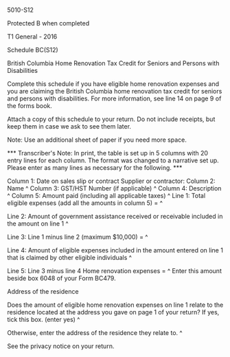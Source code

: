 ﻿5010-S12 
 
Protected B when completed 
 
T1 General - 2016 
 
Schedule BC(S12) 
 
British Columbia Home Renovation Tax Credit for Seniors and Persons with 
Disabilities 
 
Complete this schedule if you have eligible home renovation expenses and you 
are claiming the British Columbia home renovation tax credit for seniors and 
persons with disabilities. For more information, see line 14 on page 9 of the 
forms book. 
 
Attach a copy of this schedule to your return. Do not include receipts, but 
keep them in case we ask to see them later. 
 
Note: Use an additional sheet of paper if you need more space. 
 
*** Transcriber's Note: In print, the table is set up in 5 columns with 20 
entry lines for each column. The format was changed to a narrative set up. 
Please enter as many lines as necessary for the following. *** 
 
Column 1: Date on sales slip or contract 
Supplier or contractor: 
Column 2: Name ^
Column 3: GST/HST Number (if applicable) ^
Column 4: Description ^
Column 5: Amount paid (including all applicable taxes) ^
Line 1: Total eligible expenses (add all the amounts in column 5) = ^
 
Line 2: Amount of government assistance received or receivable included in 
the amount on line 1 ^
 
Line 3: Line 1 minus line 2 (maximum $10,000) = ^
 
Line 4: Amount of eligible expenses included in the amount entered on line 1 
that is claimed by other eligible individuals ^
 
Line 5: Line 3 minus line 4 Home renovation expenses = ^
Enter this amount beside box 6048 of your Form BC479. 
 
Address of the residence 
 
Does the amount of eligible home renovation expenses on line 1 relate to the 
residence located at the address you gave on page 1 of your return? 
If yes, tick this box. (enter yes) ^
 
Otherwise, enter the address of the residence they relate to. ^
 
See the privacy notice on your return.

